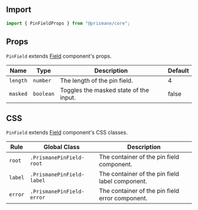 ## Import

```js
import { PinFieldProps } from "@prismane/core";
```

## Props

`PinField` extends [Field](/docs/components-api/field-api) component's props.

| Name     | Type      | Description                            | Default |
| -------- | --------- | -------------------------------------- | ------- |
| `length` | `number`  | The length of the pin field.           | 4       |
| `masked` | `boolean` | Toggles the masked state of the input. | false   |

## CSS

`PinField` extends [Field](/docs/components-api/field-api) component's CSS classes.

| Rule    | Global Class              | Description                                     |
| ------- | ------------------------- | ----------------------------------------------- |
| `root`  | `.PrismanePinField-root`  | The container of the pin field component.       |
| `label` | `.PrismanePinField-label` | The container of the pin field label component. |
| `error` | `.PrismanePinField-error` | The container of the pin field error component. |
